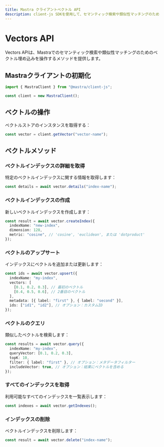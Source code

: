 ---
title: Mastra クライアントベクトル API
description: client-js SDKを使用して、セマンティック検索や類似性マッチングのためのベクトル埋め込みをMastraで操作する方法を学びます。
---

# Vectors API

Vectors APIは、Mastraでのセマンティック検索や類似性マッチングのためのベクトル埋め込みを操作するメソッドを提供します。

## Mastraクライアントの初期化

```typescript
import { MastraClient } from "@mastra/client-js";

const client = new MastraClient();
```

## ベクトルの操作

ベクトルストアのインスタンスを取得する：

```typescript
const vector = client.getVector("vector-name");
```

## ベクトルメソッド

### ベクトルインデックスの詳細を取得

特定のベクトルインデックスに関する情報を取得します：

```typescript
const details = await vector.details("index-name");
```

### ベクトルインデックスの作成

新しいベクトルインデックスを作成します：

```typescript
const result = await vector.createIndex({
  indexName: "new-index",
  dimension: 128,
  metric: "cosine", // 'cosine', 'euclidean', または 'dotproduct'
});
```

### ベクトルのアップサート

インデックスにベクトルを追加または更新します：

```typescript
const ids = await vector.upsert({
  indexName: "my-index",
  vectors: [
    [0.1, 0.2, 0.3], // 最初のベクトル
    [0.4, 0.5, 0.6], // 2番目のベクトル
  ],
  metadata: [{ label: "first" }, { label: "second" }],
  ids: ["id1", "id2"], // オプション：カスタムID
});
```

### ベクトルのクエリ

類似したベクトルを検索します：

```typescript
const results = await vector.query({
  indexName: "my-index",
  queryVector: [0.1, 0.2, 0.3],
  topK: 10,
  filter: { label: "first" }, // オプション：メタデータフィルター
  includeVector: true, // オプション：結果にベクトルを含める
});
```

### すべてのインデックスを取得

利用可能なすべてのインデックスを一覧表示します：

```typescript
const indexes = await vector.getIndexes();
```

### インデックスの削除

ベクトルインデックスを削除します：

```typescript
const result = await vector.delete("index-name");
```
